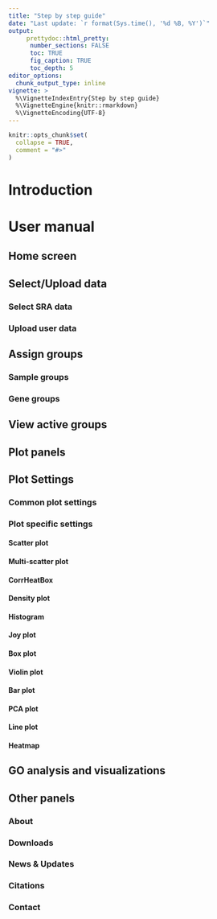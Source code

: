 ```yaml
---
title: "Step by step guide"
date: "Last update: `r format(Sys.time(), '%d %B, %Y')`"
output:
     prettydoc::html_pretty:
      number_sections: FALSE
      toc: TRUE
      fig_caption: TRUE
      toc_depth: 5
editor_options: 
  chunk_output_type: inline
vignette: >
  %\VignetteIndexEntry{Step by step guide}
  %\VignetteEngine{knitr::rmarkdown}
  %\VignetteEncoding{UTF-8}
---
```


```r
knitr::opts_chunk$set(
  collapse = TRUE,
  comment = "#>"
)
```


# Introduction 
# User manual
## Home screen 
## Select/Upload data
### Select SRA data
### Upload user data
## Assign groups
### Sample groups
### Gene groups
## View active groups
## Plot panels
## Plot Settings
### Common plot settings  
### Plot specific settings  
#### Scatter plot 
#### Multi-scatter plot
#### CorrHeatBox   
#### Density plot
#### Histogram
#### Joy plot
#### Box plot
#### Violin plot
#### Bar plot
#### PCA plot
#### Line plot
#### Heatmap
## GO analysis and visualizations 
## Other panels
### About 
### Downloads 
### News & Updates
### Citations
### Contact 







